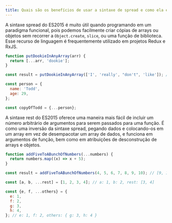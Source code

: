 ```yaml
---
title: Quais são os benefícios de usar a sintaxe de spread e como ela é diferente da sintaxe de rest?
---
```


A sintaxe spread do ES2015 é muito útil quando programando em um paradigma funcional, pois podemos facilmente criar cópias de arrays ou objetos sem recorrer a `Object.create`, `slice`, ou uma função de biblioteca. Esse recurso de linguagem é frequentemente utilizado em projetos Redux e RxJS.

```js
function putDookieInAnyArray(arr) {
  return [...arr, 'dookie'];
}

const result = putDookieInAnyArray(['I', 'really', "don't", 'like']); // ["I", "really", "don't", "like", "dookie"]

const person = {
  name: 'Todd',
  age: 29,
};

const copyOfTodd = {...person};
```

A sintaxe rest do ES2015 oferece uma maneira mais fácil de incluir um número arbitrário de argumentos para serem passados para uma função. É como uma inversão da sintaxe spread, pegando dados e colocando-os em um array em vez de desempacotar um array de dados, e funciona em argumentos de função, bem como em atribuições de desconstrução de arrays e objetos.

```js
function addFiveToABunchOfNumbers(...numbers) {
  return numbers.map((x) => x + 5);
}

const result = addFiveToABunchOfNumbers(4, 5, 6, 7, 8, 9, 10); // [9, 10, 11, 12, 13, 14, 15]

const [a, b, ...rest] = [1, 2, 3, 4]; // a: 1, b: 2, rest: [3, 4]

const {e, f, ...others} = {
  e: 1,
  f: 2,
  g: 3,
  h: 4,
}; // e: 1, f: 2, others: { g: 3, h: 4 }
```
